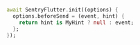 ```dart {3}
await SentryFlutter.init((options) {
  options.beforeSend = (event, hint) {
    return hint is MyHint ? null : event;
  };
});
```

